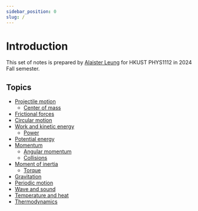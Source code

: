 ```yaml
---
sidebar_position: 0
slug: /
---
```


# Introduction

This set of notes is prepared by [Alaister Leung](https://github.com/alaisterleung/) for HKUST PHYS1112 in 2024 Fall semester.

## Topics

- [Projectile motion](/1-projectile-motion)
  - [Center of mass](/1-projectile-motion#center-of-mass)
- [Frictional forces](/2-friction)
- [Circular motion](/3-circular-motion)
- [Work and kinetic energy](/4-work-and-ke)
  - [Power](/4-work-and-ke#power)
- [Potential energy](/5-pe)
- [Momentum](/6-momentum)
  - [Angular momentum](/6-momentum#angular-momentum)
  - [Collisions](/6-momentum#collisions)
- [Moment of inertia](/7-moment-of-inertia)
  - [Torque](/7-moment-of-inertia#torque)
- [Gravitation](/8-gravitation)
- [Periodic motion](/9-periodic-motion)
- [Wave and sound](/10-wave-and-sound)
- [Temperature and heat](/11-temperature-and-heat)
- [Thermodynamics](/12-thermodynamics)
